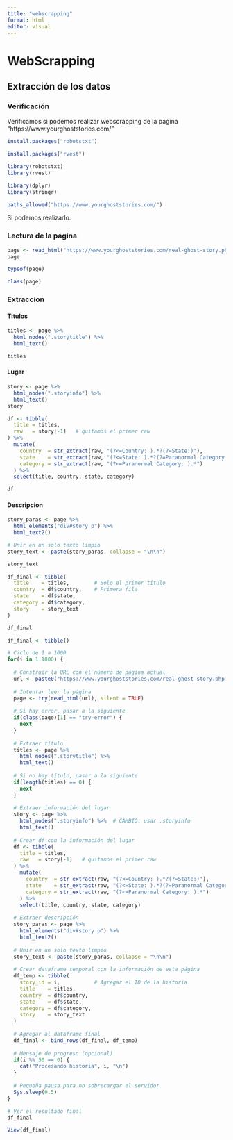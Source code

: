 ```yaml
---
title: "webscrapping"
format: html
editor: visual
---
```


# WebScrapping

## Extracción de los datos

### Verificación

Verificamos si podemos realizar webscrapping de la pagina "https://www.yourghoststories.com/"

```r
install.packages("robotstxt")
```
```r
install.packages("rvest")
```

```r
library(robotstxt)
library(rvest)
```
```r
library(dplyr)
library(stringr)
```
```r
paths_allowed("https://www.yourghoststories.com/")
```

Si podemos realizarlo.

### Lectura de la página

```r
page <- read_html("https://www.yourghoststories.com/real-ghost-story.php?story=1")
page
```
```r
typeof(page)
```
```r
class(page)
```


### Extraccion

#### Titulos

```r
titles <- page %>%
  html_nodes(".storytitle") %>%
  html_text()

titles
```
#### Lugar

```r
story <- page %>%
  html_nodes(".storyinfo") %>%
  html_text()
story
```
```r
df <- tibble(
  title = titles,
  raw   = story[-1]   # quitamos el primer raw
) %>%
  mutate(
    country  = str_extract(raw, "(?<=Country: ).*?(?=State:)"),
    state    = str_extract(raw, "(?<=State: ).*?(?=Paranormal Category:)"),
    category = str_extract(raw, "(?<=Paranormal Category: ).*")
  ) %>%
  select(title, country, state, category)

df
```


#### Descripcion
```r
story_paras <- page %>%
  html_elements("div#story p") %>%
  html_text2()

# Unir en un solo texto limpio
story_text <- paste(story_paras, collapse = "\n\n")

story_text
```

```r
df_final <- tibble(
  title    = titles,        # Solo el primer título
  country  = df$country,    # Primera fila
  state    = df$state,
  category = df$category,
  story    = story_text
)

df_final
```
```r
df_final <- tibble()

# Ciclo de 1 a 1000
for(i in 1:1000) {
  
  # Construir la URL con el número de página actual
  url <- paste0("https://www.yourghoststories.com/real-ghost-story.php?story=", i)
  
  # Intentar leer la página
  page <- try(read_html(url), silent = TRUE)
  
  # Si hay error, pasar a la siguiente
  if(class(page)[1] == "try-error") {
    next
  }
  
  # Extraer título
  titles <- page %>%
    html_nodes(".storytitle") %>%
    html_text()
  
  # Si no hay título, pasar a la siguiente
  if(length(titles) == 0) {
    next
  }
  
  # Extraer información del lugar
  story <- page %>%
    html_nodes(".storyinfo") %>%  # CAMBIO: usar .storyinfo
    html_text()
  
  # Crear df con la información del lugar
  df <- tibble(
    title = titles,
    raw   = story[-1]   # quitamos el primer raw
  ) %>%
    mutate(
      country  = str_extract(raw, "(?<=Country: ).*?(?=State:)"),
      state    = str_extract(raw, "(?<=State: ).*?(?=Paranormal Category:)"),
      category = str_extract(raw, "(?<=Paranormal Category: ).*")
    ) %>%
    select(title, country, state, category)
  
  # Extraer descripción
  story_paras <- page %>%
    html_elements("div#story p") %>%
    html_text2()
  
  # Unir en un solo texto limpio
  story_text <- paste(story_paras, collapse = "\n\n")
  
  # Crear dataframe temporal con la información de esta página
  df_temp <- tibble(
    story_id = i,           # Agregar el ID de la historia
    title    = titles,      
    country  = df$country,  
    state    = df$state,
    category = df$category,
    story    = story_text
  )
  
  # Agregar al dataframe final
  df_final <- bind_rows(df_final, df_temp)
  
  # Mensaje de progreso (opcional)
  if(i %% 50 == 0) {
    cat("Procesando historia", i, "\n")
  }
  
  # Pequeña pausa para no sobrecargar el servidor
  Sys.sleep(0.5)
}

# Ver el resultado final
df_final
```
```r
View(df_final)
```

